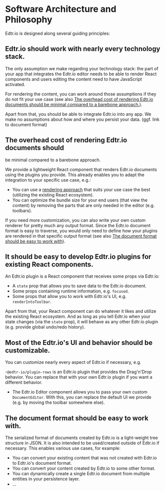 # Software Architecture and Philosophy

Edtr.io is designed along several guiding principles:

## <a name="principle1" /> Edtr.io should work with nearly every technology stack.

The only assumption we make regarding your technology stack: the part of your app that integrates
the Edtr.io editor needs to be able to render React components and users editing the content need to
have JavaScript activated.

For rendering the content, you can work around those assumptions if they do not fit your use case (see also [The overhead cost of rendering Edtr.io documents should be minimal compared to a barebone approach.](#principle2)).

Apart from that, you should be able to integrate Edtr.io into any app. We make no assumptions about
how and where you persist your data. (ggf. link to document format)

## <a name="principle2" /> The overhead cost of rendering Edtr.io documents should

be minimal compared to a barebone approach.

We provide a lightweight React component that renders Edtr.io documents using the plugins you provide. This already enables
you to adapt the integration to your specific use case, e.g.:

- You can use a [rendering approach](https://developers.google.com/web/updates/2019/02/rendering-on-the-web) that suits your use case the best (utilizing the existing React ecosystem).
- You can optimize the bundle size for your end users (that view the content) by removing the parts that are only needed in the editor (e.g. toolbars).

If you need more customization, you can also write your own custom renderer for pretty much any output format. Since the Edtr.io document format is easy to traverse, you would only need to
define how your plugins are rendered in that specific output format (see also [The document format should be easy to work with](#principle5)).

## <a name="principle3" /> It should be easy to develop Edtr.io plugins for existing React components.

An Edtr.io plugin is a React component that receives some props via Edtr.io:

- A `state` prop that allows you to save data to the Edtr.io document.
- Some props containing runtime information, e.g. `focused`.
- Some props that allow you to work with Edtr.io's UI, e.g. `renderIntoToolbar`.

Apart from that, your React component can do whatever it likes and utilize the existing React ecosystem.
And as long as you tell Edtr.io when your state changes (via the `state` prop), it will behave as any
other Edtr.io plugin (e.g. provide global undo/redo history).

## <a name="principle4" /> Most of the Edtr.io's UI and behavior should be customizable.

You can customize nearly every aspect of Edtr.io if necessary, e.g.

-`@edtr-io/plugin-rows` is an Edtr.io plugin that provides the Drag'n'Drop behavior. You can replace that with your own Edtr.io plugin if you want a different behavior.

- The Edtr.io Editor component allows you to pass your own custom `DocumentEditor`. With this, you can replace
  the default UI we provide (e.g. by moving the toolbar somewhere else).

## <a name="principle5" /> The document format should be easy to work with.

The serialized format of documents created by Edtr.io is a light-weight tree structure in JSON. It is also
intended to be used/created outside of Edtr.io if necessary. This enables various use cases, for example:

- You can convert your existing content that was not created with Edtr.io to Edtr.io's document format.
- You can convert your content created by Edtr.io to some other format.
- You can dynamically create a single Edtr.io document from multiple entities in your persistence layer.
- …
